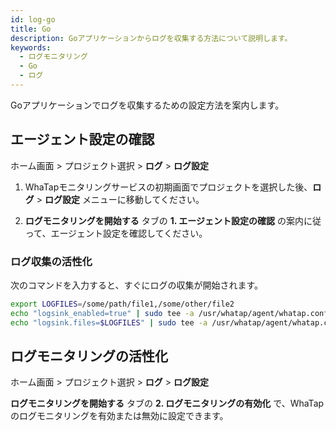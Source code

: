 ```yaml
---
id: log-go
title: Go
description: Goアプリケーションからログを収集する方法について説明します。
keywords:
  - ログモニタリング
  - Go
  - ログ
---
```


Goアプリケーションでログを収集するための設定方法を案内します。

## エージェント設定の確認

ホーム画面 > プロジェクト選択 > **ログ** > **ログ設定**

1. WhaTapモニタリングサービスの初期画面でプロジェクトを選択した後、**ログ** > **ログ設定** メニューに移動してください。

2. **ログモニタリングを開始する** タブの **1. エージェント設定の確認** の案内に従って、エージェント設定を確認してください。

### ログ収集の活性化

次のコマンドを入力すると、すぐにログの収集が開始されます。

```bash
export LOGFILES=/some/path/file1,/some/other/file2
echo "logsink_enabled=true" | sudo tee -a /usr/whatap/agent/whatap.conf
echo "logsink.files=$LOGFILES" | sudo tee -a /usr/whatap/agent/whatap.conf
```

## ログモニタリングの活性化

ホーム画面 > プロジェクト選択 > **ログ** > **ログ設定**

**ログモニタリングを開始する** タブの **2. ログモニタリングの有効化** で、WhaTapのログモニタリングを有効または無効に設定できます。


<Logjavastart />


<Logactivenote />
